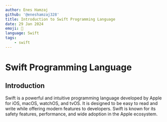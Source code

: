 ---
author: Enes Hamzaj
github: '@eneshamzaj328'
title: Introduction to Swift Programming Language
date: 29 Jan 2024
emoji: 🍏
language: Swift
tags:
    - swift
---

# Swift Programming Language

## Introduction

Swift is a powerful and intuitive programming language developed by Apple for iOS, macOS, watchOS, and tvOS. It is designed to be easy to read and write while offering modern features to developers. Swift is known for its safety features, performance, and wide adoption in the Apple ecosystem.
